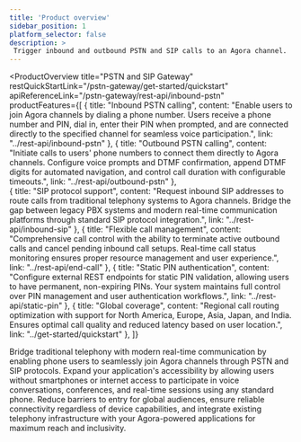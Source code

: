 ```yaml
---
title: 'Product overview'
sidebar_position: 1
platform_selector: false
description: >
 Trigger inbound and outbound PSTN and SIP calls to an Agora channel.
---
```


<ProductOverview
   title="PSTN and SIP Gateway"
   restQuickStartLink="/pstn-gateway/get-started/quickstart"
   apiReferenceLink="/pstn-gateway/rest-api/inbound-pstn"
   productFeatures={[
       {
           title: "Inbound PSTN calling",
           content: "Enable users to join Agora channels by dialing a phone number. Users receive a phone number and PIN, dial in, enter their PIN when prompted, and are connected directly to the specified channel for seamless voice participation.",
           link: "../rest-api/inbound-pstn"
       },
       {
           title: "Outbound PSTN calling",
           content: "Initiate calls to users' phone numbers to connect them directly to Agora channels. Configure voice prompts and DTMF confirmation, append DTMF digits for automated navigation, and control call duration with configurable timeouts.",
           link: "../rest-api/outbound-pstn"
       },        
       {
           title: "SIP protocol support",
           content: "Request inbound SIP addresses to route calls from traditional telephony systems to Agora channels. Bridge the gap between legacy PBX systems and modern real-time communication platforms through standard SIP protocol integration.",
           link: "../rest-api/inbound-sip"
       },
       {
           title: "Flexible call management",
           content: "Comprehensive call control with the ability to terminate active outbound calls and cancel pending inbound call setups. Real-time call status monitoring ensures proper resource management and user experience.",
           link: "../rest-api/end-call"
       },
       {
           title: "Static PIN authentication",
           content: "Configure external REST endpoints for static PIN validation, allowing users to have permanent, non-expiring PINs. Your system maintains full control over PIN management and user authentication workflows.",
           link: "../rest-api/static-pin"
       },
       {
           title: "Global coverage",
           content: "Regional call routing optimization with support for North America, Europe, Asia, Japan, and India. Ensures optimal call quality and reduced latency based on user location.",
           link: "../get-started/quickstart"
       },
   ]}

>

Bridge traditional telephony with modern real-time communication by enabling phone users to seamlessly join Agora channels through PSTN and SIP protocols. Expand your application's accessibility by allowing users without smartphones or internet access to participate in voice conversations, conferences, and real-time sessions using any standard phone. Reduce barriers to entry for global audiences, ensure reliable connectivity regardless of device capabilities, and integrate existing telephony infrastructure with your Agora-powered applications for maximum reach and inclusivity.

</ProductOverview>
